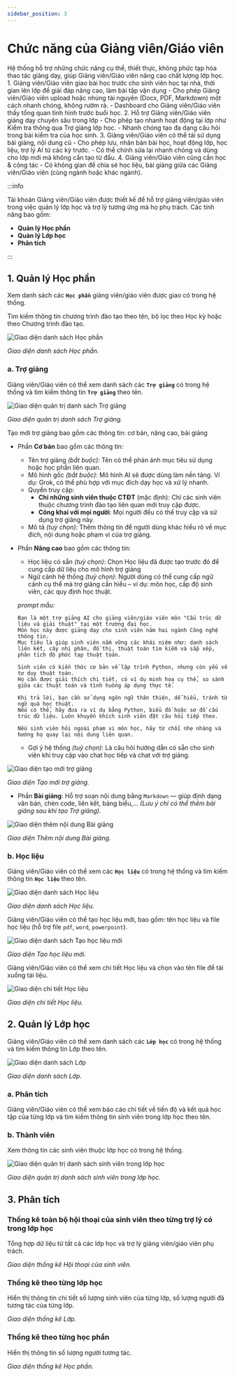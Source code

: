 ```yaml
---
sidebar_position: 3
---
```

# Chức năng của Giảng viên/Giáo viên


<GoalBox>
  Hệ thống hỗ trợ những chức năng cụ thể, thiết thực, không phức tạp hóa thao tác giảng dạy, giúp Giảng viên/Giáo viên nâng cao chất lượng lớp học.
  1. Giảng viên/Giáo viên giao bài học trước cho sinh viên học tại nhà, thời gian lên lớp để giải đáp nâng cao, làm bài tập vận dụng
     - Cho phép Giảng viên/Giáo viên upload hoặc nhúng tài nguyên (Docx, PDF, Markdown) một cách nhanh chóng, không rườm rà.
     - Dashboard cho Giảng viên/Giáo viên thấy tổng quan tình hình trước buổi học.
  2. Hỗ trợ Giảng viên/Giáo viên giảng dạy chuyên sâu trong lớp
     - Cho phép tạo nhanh hoạt động tại lớp như Kiểm tra thông qua Trợ giảng lớp học.
     - Nhanh chóng tạo đa dạng câu hỏi trong bài kiểm tra của học sinh.
  3. Giảng viên/Giáo viên có thể tái sử dụng bài giảng, nội dung cũ
     - Cho phép lưu, nhân bản bài học, hoạt động lớp, học liệu, trợ lý AI từ các kỳ trước.
     - Có thể chỉnh sửa lại nhanh chóng và dùng cho lớp mới mà không cần tạo từ đầu.
  4. Giảng viên/Giáo viên cũng cần học & cộng tác
     <!-- - Gợi ý cải thiện nội dung bài học (nếu có dữ liệu): phần nào nhiều sinh viên bỏ qua, phần nào gây nhầm lẫn... -->
     - Có không gian để chia sẻ học liệu, bài giảng giữa các Giảng viên/Giáo viên (cùng ngành hoặc khác ngành).
</GoalBox>

:::info

Tài khoản Giảng viên/Giáo viên được thiết kế để hỗ trợ giảng viên/giáo viên trong việc quản lý lớp học và trợ lý tương ứng mà họ phụ trách. Các tính năng bao gồm:

- **Quản lý Học phần**
- **Quản lý Lớp học**
- **Phân tích**

:::
## 1. Quản lý Học phần

Xem danh sách các **`Học phần`** giảng viên/giáo viên được giao có trong hệ thống.

Tìm kiếm thông tin chương trình đào tạo theo tên, bộ lọc theo Học kỳ hoặc theo Chương trình đào tạo.

![Giao diện danh sách Học phần](/img/png/GV_dshocphan.png)

<p style={{ textAlign: 'center' }}>
  <em>Giao diện danh sách Học phần.</em>
</p>

### a. Trợ giảng

Giảng viên/Giáo viên có thể xem danh sách các **`Trợ giảng`** có trong hệ thống và tìm kiếm thông tin **`Trợ giảng`** theo tên.

![Giao diện quản trị danh sách Trợ giảng](/img/png/GV_dstrogiang.png)

<p style={{ textAlign: 'center' }}>
  <em>Giao diện quản trị danh sách Trợ giảng.</em>
</p>

Tạo mới trợ giảng bao gồm các thông tin: cơ bản, nâng cao, bài giảng
  - Phần **Cơ bản** bao gồm các thông tin:
    - Tên trợ giảng *(bắt buộc)*: Tên có thể phản ánh mục tiêu sử dụng hoặc học phần liên quan.
    - Mô hình gốc *(bắt buộc)*: Mô hình AI sẽ được dùng làm nền tảng. Ví dụ: Grok, có thể phù hợp với mục đích dạy học và xử lý nhanh.
    - Quyền truy cập:
      - **Chỉ những sinh viên thuộc CTĐT** (mặc định): Chỉ các sinh viên thuộc chương trình đào tạo liên quan mới truy cập được.
      - **Công khai với mọi người**: Mọi người đều có thể truy cập và sử dụng trợ giảng này.
    - Mô tả *(tuỳ chọn)*: Thêm thông tin để người dùng khác hiểu rõ về mục đích, nội dung hoặc phạm vi của trợ giảng.
  - Phần **Nâng cao** bao gồm các thông tin:
    - Học liệu có sẵn *(tuỳ chọn)*: Chọn Học liệu đã được tạo trước đó để cung cấp dữ liệu cho mô hình trợ giảng
    - Ngữ cảnh hệ thống *(tuỳ chọn)*: Người dùng có thể cung cấp ngữ cảnh cụ thể mà trợ giảng cần hiểu – ví dụ: môn học, cấp độ sinh viên, các quy định học thuật.

    *prompt mẫu:*

    ```
    Bạn là một trợ giảng AI cho giảng viên/giáo viên môn "Cấu trúc dữ liệu và giải thuật" tại một trường đại học.
    Môn học này được giảng dạy cho sinh viên năm hai ngành Công nghệ thông tin.
    Mục tiêu là giúp sinh viên nắm vững các khái niệm như: danh sách liên kết, cây nhị phân, đồ thị, thuật toán tìm kiếm và sắp xếp, phân tích độ phức tạp thuật toán.

    Sinh viên có kiến thức cơ bản về lập trình Python, nhưng còn yếu về tư duy thuật toán.
    Họ cần được giải thích chi tiết, có ví dụ minh hoạ cụ thể, so sánh giữa các thuật toán và tình huống áp dụng thực tế.

    Khi trả lời, bạn cần sử dụng ngôn ngữ thân thiện, dễ hiểu, tránh từ ngữ quá học thuật.
    Nếu có thể, hãy đưa ra ví dụ bằng Python, biểu đồ hoặc sơ đồ cấu trúc dữ liệu. Luôn khuyến khích sinh viên đặt câu hỏi tiếp theo.

    Nếu sinh viên hỏi ngoài phạm vi môn học, hãy từ chối nhẹ nhàng và hướng họ quay lại nội dung liên quan.
    ```
    - Gợi ý hệ thống *(tuỳ chọn)*: Là câu hỏi hướng dẫn có sẵn cho sinh viên khi truy cập vào chat học tiếp và chat với trợ giảng.

![Giao diện tạo mới trợ giảng](/img/gif/GV_taotrogiang.gif)

<p style={{ textAlign: 'center' }}>
  <em>Giao diện Tạo mới trợ giảng.</em>
</p>

  - Phần **Bài giảng**: Hỗ trợ soạn nội dung bằng `Markdown` — giúp định dạng văn bản, chèn code, liên kết, bảng biểu,... *(Lưu ý chỉ có thể thêm bài giảng sau khi tạo Trợ giảng).*

![Giao diện thêm nội dung Bài giảng](/img/gif/GV_taobaigiang.gif)

<p style={{ textAlign: 'center' }}>
  <em>Giao diện Thêm nội dung Bài giảng.</em>
</p>

### b. Học liệu
Giảng viên/Giáo viên có thể xem các **`Học liệu`** có trong hệ thống và tìm kiếm thông tin **`Học liệu`** theo tên.

![Giao diện danh sách Học liệu](/img/png/GV_dshoclieu.png)

<p style={{ textAlign: 'center' }}>
  <em>Giao diện danh sách Học liệu.</em>
</p>

Giảng viên/Giáo viên có thể tạo học liệu mới, bao gồm: tên học liệu và file học liệu (hỗ trợ file `pdf`, `word`, `powerpoint`).

![Giao diện danh sách Tạo học liệu mới](/img/png/GV_taohoclieu.png)

<p style={{ textAlign: 'center' }}>
  <em>Giao diện Tạo học liệu mới.</em>
</p>

Giảng viên/Giáo viên có thể xem chi tiết Học liệu và chọn vào tên file để tải xuống tài liệu.

![Giao diện chi tiết Học liệu](/img/png/GV_chitiethoclieu.png)

<p style={{ textAlign: 'center' }}>
  <em>Giao diện chi tiết Học liệu.</em>
</p>

## 2. Quản lý Lớp học
Giảng viên/Giáo viên có thể xem danh sách các **`Lớp học`** có trong hệ thống và tìm kiếm thông tin Lớp theo tên.

![Giao diện danh sách Lớp](/img/png/GV_dslop.png)

<p style={{ textAlign: 'center' }}>
  <em>Giao diện danh sách Lớp.</em>
</p>

### a. Phân tích
Giảng viên/Giáo viên có thể xem báo cáo chi tiết về tiến độ và kết quả học tập của từng lớp và tìm kiếm thông tin sinh viên trong lớp học theo tên.

### b. Thành viên
Xem thông tin các sinh viên thuộc lớp học có trong hệ thống.

![Giao diện quản trị danh sách sinh viên trong lớp học](/img/png/GV_dsthanhvienlop.png)

<p style={{ textAlign: 'center' }}>
  <em>Giao diện quản trị danh sách sinh viên trong lớp học.</em>
</p>

## 3. Phân tích

### Thống kê toàn bộ hội thoại của sinh viên theo từng trợ lý có trong lớp học
Tổng hợp dữ liệu từ tất cả các lớp học và trợ lý giảng viên/giáo viên phụ trách.

<!-- ![Giao diện thống kê Hội thoại của sinh viên](/img/png/thongkehoivao.png) -->

<p style={{ textAlign: 'center' }}>
  <em>Giao diện thống kê Hội thoại của sinh viên.</em>
</p>

### Thống kê theo từng lớp học
Hiển thị thông tin chi tiết số lượng sinh viên của từng lớp, số lượng người đã tương tác của từng lớp.

<!-- ![Giao diện thống kê Lớp](/img/png/thongkelophoc.png) -->

<p style={{ textAlign: 'center' }}>
  <em>Giao diện thống kê Lớp.</em>
</p>

### Thống kê theo từng học phần
Hiển thị thông tin số lượng người tương tác.

<!-- ![Giao diện thống kê Học phần](/img/png/thongkehocphan.png) -->

<p style={{ textAlign: 'center' }}>
  <em>Giao diện thống kê Học phần.</em>
</p>

